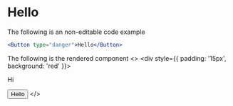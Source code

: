 


# Hello

The following is an non-editable code example
```jsx
<Button type="danger">Hello</Button>
```

The following is the rendered component
<Playground component={Button}>
  <>
    <div style={{ padding: '15px', background: 'red' }}>
      <p>Hi</p>
    </div>
    <Button>Hello</Button>
  </>
</Playground>
